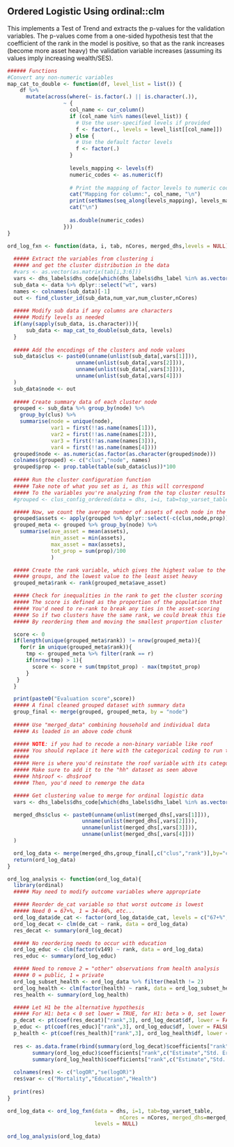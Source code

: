 \pagebreak

## Ordered Logistic Using ordinal::clm

This implements a Test of Trend and extracts the p-values for the validation variables. The p-values come from a one-sided hypothesis test that the coefficient of the rank in the model is positive, so that as the rank increases (become more asset heavy) the validation variable increases (assuming its values imply increasing wealth/SES).


```r
###### Functions
#Convert any non-numeric variables
map_cat_to_double <- function(df, level_list = list()) {
    df %>%
      mutate(across(where(~ is.factor(.) || is.character(.)), 
                  ~ {
                    col_name <- cur_column()
                    if (col_name %in% names(level_list)) {
                      # Use the user-specified levels if provided
                      f <- factor(., levels = level_list[[col_name]])
                    } else {
                      # Use the default factor levels
                      f <- factor(.)
                    }
                    
                    levels_mapping <- levels(f)
                    numeric_codes <- as.numeric(f)
                    
                    # Print the mapping of factor levels to numeric codes
                    cat("Mapping for column:", col_name, "\n")
                    print(setNames(seq_along(levels_mapping), levels_mapping))
                    cat("\n")
                    
                    as.double(numeric_codes)
                  }))
}

ord_log_fxn <- function(data, i, tab, nCores, merged_dhs,levels = NULL){
  
  ##### Extract the variables from clustering i
  ##### and get the cluster distribution in the data
  #vars <- as.vector(as.matrix(tab[i,3:6])) 
  vars <- dhs_labels$dhs_code[which(dhs_labels$dhs_label %in% as.vector(as.matrix(tab[i,3:6])))]
  sub_data <- data %>% dplyr::select("wt", vars)
  names <- colnames(sub_data)[-1]
  out <- find_cluster_id(sub_data,num_var,num_cluster,nCores)
  
  ##### Modify sub data if any columns are characters
  ##### Modify levels as needed
  if(any(sapply(sub_data, is.character))){
      sub_data <- map_cat_to_double(sub_data, levels)
  }
  
  ##### Add the encodings of the clusters and node values
  sub_data$clus <- paste0(unname(unlist(sub_data[,vars[1]])), 
                      unname(unlist(sub_data[,vars[2]])),
                      unname(unlist(sub_data[,vars[3]])),
                      unname(unlist(sub_data[,vars[4]]))
  )
  sub_data$node <- out
  
  ##### Create summary data of each cluster node
  grouped <- sub_data %>% group_by(node) %>% 
    group_by(clus) %>%
    summarise(node = unique(node),
              var1 = first(!!as.name(names[1])),
              var2 = first(!!as.name(names[2])),
              var3 = first(!!as.name(names[3])),
              var4 = first(!!as.name(names[4])))
  grouped$node <- as.numeric(as.factor(as.character(grouped$node)))
  colnames(grouped) <- c("clus","node", names)
  grouped$prop <- prop.table(table(sub_data$clus))*100
  
  ##### Run the cluster configuration function
  ##### Take note of what you set as i, as this will correspond 
  ##### To the variables you're analyzing from the top cluster results
  #grouped <- clus_config_ordered(data = dhs, i=i, tab=top_varset_table, nCores = nCores)

  ##### Now, we count the average number of assets of each node in the cluster
  grouped$assets <- apply(grouped %>% dplyr::select(-c(clus,node,prop)), MARGIN = 1, sum)
  grouped_meta <- grouped %>% group_by(node) %>% 
    summarise(ave_asset = mean(assets),
              min_asset = min(assets),
              max_asset = max(assets),
              tot_prop = sum(prop)/100
              )

  ##### Create the rank variable, which gives the highest value to the most asset heavy
  ##### groups, and the lowest value to the least asset heavy
  grouped_meta$rank <- rank(grouped_meta$ave_asset)

  ##### Check for inequalities in the rank to get the cluster scoring
  ##### The score is defined as the proportion of the population that 
  ##### You'd need to re-rank to break any ties in the asset-scoring
  ##### So if two clusters have the same rank, we could break this tie
  ##### By reordering them and moving the smallest proportion cluster

  score <- 0
  if(length(unique(grouped_meta$rank)) != nrow(grouped_meta)){
    for(r in unique(grouped_meta$rank)){
      tmp <- grouped_meta %>% filter(rank == r)
      if(nrow(tmp) > 1){
        score <- score + sum(tmp$tot_prop) - max(tmp$tot_prop)
      }
   }
  }

  print(paste0("Evaluation score",score))
  ##### A final cleaned grouped dataset with summary data
  group_final <- merge(grouped, grouped_meta, by = "node")
  
  ##### Use "merged_data" combining household and individual data
  ##### As loaded in an above code chunk

  ##### NOTE: if you had to recode a non-binary variable like roof
  ##### You should replace it here with the categorical coding to run this smoothly
  #####
  ##### Here is where you'd reinstate the roof variable with its categorical values
  ##### Make sure to add it to the "hh" dataset as seen above
  ##### hh$roof <- dhs$roof
  ##### Then, you'd need to remerge the data

  ##### Get clustering value to merge for ordinal logistic data
  vars <- dhs_labels$dhs_code[which(dhs_labels$dhs_label %in% as.vector(as.matrix(tab[i,3:6])))]

  merged_dhs$clus <- paste0(unname(unlist(merged_dhs[,vars[1]])), 
                        unname(unlist(merged_dhs[,vars[2]])),
                        unname(unlist(merged_dhs[,vars[3]])),
                        unname(unlist(merged_dhs[,vars[4]]))
  )

  ord_log_data <- merge(merged_dhs,group_final[,c("clus","rank")],by="clus")
  return(ord_log_data)
}

ord_log_analysis <- function(ord_log_data){
  library(ordinal)
  ##### May need to modify outcome variables where appropriate

  ##### Reorder de_cat variable so that worst outcome is lowest
  ##### Need 0 = 67+%, 1 = 34-66%, etc...
  ord_log_data$de_cat <- factor(ord_log_data$de_cat, levels = c("67+%","34-66%","1-33%","0%"))
  ord_log_decat <- clm(de_cat ~ rank, data = ord_log_data)
  res_decat <- summary(ord_log_decat)

  ##### No reordering needs to occur with education
  ord_log_educ <- clm(factor(v149) ~ rank, data = ord_log_data)
  res_educ <- summary(ord_log_educ)

  ##### Need to remove 2 = "other" observations from health analysis
  ##### 0 = public, 1 = private
  ord_log_subset_health <- ord_log_data %>% filter(health != 2)
  ord_log_health <- clm(factor(health) ~ rank, data = ord_log_subset_health)
  res_health <- summary(ord_log_health)

  ##### Let H1 be the alternative hypothesis
  ##### For H1: beta < 0 set lower = TRUE, for H1: beta > 0, set lower = FALSE
  p_decat <- pt(coef(res_decat)["rank",3], ord_log_decat$df, lower = FALSE)
  p_educ <- pt(coef(res_educ)["rank",3], ord_log_educ$df, lower = FALSE)
  p_health <- pt(coef(res_health)["rank",3], ord_log_health$df, lower = FALSE)
  
  res <- as.data.frame(rbind(summary(ord_log_decat)$coefficients["rank",c("Estimate","Std. Error")] %>% unname(),
        summary(ord_log_educ)$coefficients["rank",c("Estimate","Std. Error")] %>% unname(),
        summary(ord_log_health)$coefficients["rank",c("Estimate","Std. Error")] %>% unname()))
  
  colnames(res) <- c("logOR","se(logOR)")
  res$var <- c("Mortality","Education","Health")
  
  print(res)
}
```

```r
ord_log_data <- ord_log_fxn(data = dhs, i=1, tab=top_varset_table, 
                                    nCores = nCores, merged_dhs=merged_dhs,
                            levels = NULL)

ord_log_analysis(ord_log_data)
```
